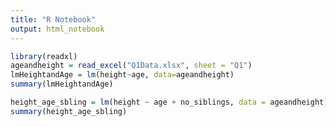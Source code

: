 ```yaml
---
title: "R Notebook"
output: html_notebook
---
```


```r
library(readxl)
ageandheight = read_excel("Q1Data.xlsx", sheet = "Q1")
lmHeightandAge = lm(height~age, data=ageandheight)
summary(lmHeightandAge)
```

```r
height_age_sbling = lm(height ~ age + no_siblings, data = ageandheight)
summary(height_age_sbling)
```

